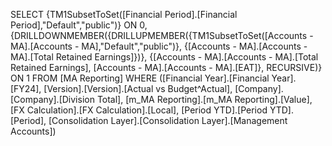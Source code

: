 SELECT {TM1SubsetToSet([Financial Period].[Financial Period],"Default","public")} ON 0, {DRILLDOWNMEMBER({DRILLUPMEMBER({TM1SubsetToSet([Accounts - MA].[Accounts - MA],"Default","public")}, {[Accounts - MA].[Accounts - MA].[Total Retained Earnings]})}, {[Accounts - MA].[Accounts - MA].[Total Retained Earnings], [Accounts - MA].[Accounts - MA].[EAT]}, RECURSIVE)} ON 1 FROM [MA Reporting] WHERE ([Financial Year].[Financial Year].[FY24], [Version].[Version].[Actual vs Budget^Actual], [Company].[Company].[Division Total], [m_MA Reporting].[m_MA Reporting].[Value], [FX Calculation].[FX Calculation].[Local], [Period YTD].[Period YTD].[Period], [Consolidation Layer].[Consolidation Layer].[Management Accounts])